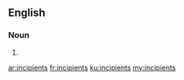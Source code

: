 ==English==

===Noun===
{{head|en|plural}}

# {{plural of|incipient|lang=en|nocat=1}}

[[ar:incipients]]
[[fr:incipients]]
[[ku:incipients]]
[[my:incipients]]